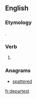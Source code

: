 ==English==

===Etymology===
{{suffix|depart|est|lang=en}}.

===Verb===
{{head|en}}

# {{context|archaic|lang=en}} {{second-person singular of|depart|lang=en}}

===Anagrams===
* [[spattered#English|spattered]]

[[fr:departest]]